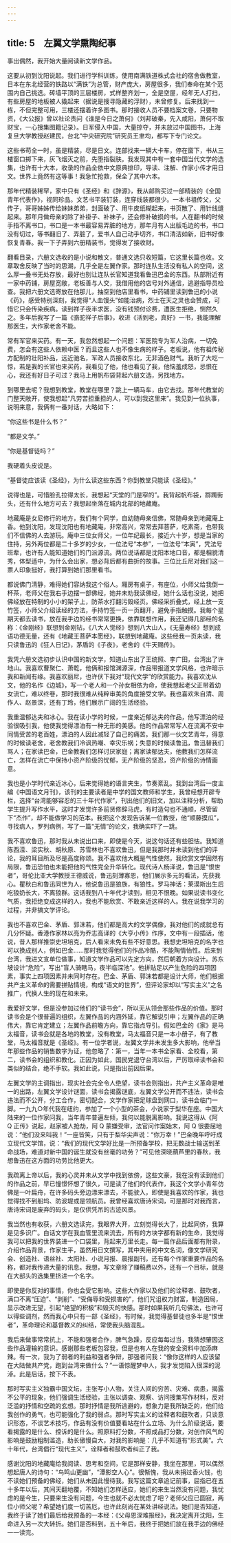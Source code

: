 ```yaml
---
---
---
```

title: 5　左翼文学熏陶纪事
---

事出偶然，我开始大量阅读新文学作品。

这要从初到沈阳说起。我们进行学科训练，使用南满铁道株式会社的宿舍做教室，日本在东北经营的铁路以“满铁”为总管，财产庞大，房屋很多，我们奉命在某个范围内自己挑选。砖墙平顶的三层楼房，式样整齐划一，全是空屋，经年无人打扫，有些房屋的地板被人撬起来（据说是搜寻隐藏的浮财），未曾修复。后来找到一栋，不但完整可用，三楼还摆着许多图书。那时接收人员不要档案文卷，只要物资，《大公报》曾以社论责问《谁是今日之萧何》（刘邦破秦，先入咸阳，萧何不取财宝，一心搜集图籍记录）。日军侵入中国，大量掠夺，并未放过中国图书，上海复旦大学教授赵建民，台北“中央研究院”研究员王聿均，都写下专门论文。

这些书苟全一时，虽是精装，尽是日文。连部找来一辆大卡车，停在窗下，书从三楼窗口掷下来，灰飞烟灭之前，先堕指裂肤。我发现其中有一套中国当代文学的选集，也许有十大本，收录的作品全依中文原典排印，导读、注解、作家小传才用日文。世界上竟然有这等事！我急忙抢救，保全了其中六本。

那年代精装稀罕，家中只有《圣经》和《辞源》，我从邮购买过一部精装的《全国青年代表作》，视同珍品。文艺书平装钉装，连穿线装都很少。一本书祖传父，父传子，哥哥姊姊传给妹妹弟弟，封面破了、用牛皮纸糊起来，书页散了、用针线缝起来。那年月做母亲的除了补褂子、补袜子，还会修补破损的书。人在翻书的时候手指不离书口，书口是一本书最容易弄脏的地方，那年月有人出版毛边的书，书口没有切过，等书翻旧了、弄脏了，爱书人自己动手切齐，书口清洁如新，旧书好像恢复青春。我一下子弄到六册精装书，觉得发了接收财。

翻看目录，六册文选收的是小说和散文，普通文选只收短篇，它这里长篇也收。文章取舍反映了当时的思潮，几乎全是左翼作家。那时连队生活没有私人的空间，这么厚一叠书无处存放，最好也别让连队长官知道我看鲁迅巴金的东西。队部附近有一家中药铺，房屋宽敞，老板善与人交，我借用他的店号对外通信，逃避指导员检查。我把六册文选寄放在他那儿，抽空到他店里看书，中药铺里读到鲁迅的小说《药》，感受特别深刻，我觉得“人血馒头”如能治病，烈士在天之灵也会赞成，可惜它只会传染疾病。读到祥子夜半求医，没有钱预付诊费，遭医生拒绝，恻然久之。多年后我写了一篇《骆驼祥子后事》，收进《活到老，真好》一书，我能理解那医生，大作家老舍不能。

常有军官来买药。有一天，我忽然想起一个问题：军医院专为军人治病，一切免费，怎会有这些人依赖中医？而且这些人也不像生病的样子。老板说，他有祖传秘方配制的壮阳补品，远近驰名，军政人员接收东北，无非酒色财气。我听了大吃一惊，若是我的长官也来买药，我看见了他，他也看见了我，他恼羞成怒，忌恨在心，我还有好日子可过？我马上用帆布袋背起六册文选，另找地方。

到哪里去呢？我想到教堂，教堂在哪里？跳上一辆马车，由它去找。那年代教堂的门整天敞开，使我想起“凡劳苦担重担的人，可以到我这里来”。我见到一位执事，说明来意，我俩有一番对话，大略如下：

“你这些书是什么书？”

“都是文学。”

“你是基督徒吗？”

我硬着头皮说是。

“基督徒应该读《圣经》，为什么读这些东西？你到教堂只能读《圣经》。”

说得也是，可惜脸孔拉得太长，我想起“天堂的门是窄的”。我背起帆布袋，踯躅街头，还有什么地方可去？我想起坐落在城内北部的地藏庵。

地藏庵是女尼修行的地方，我们有个同学，自幼随母亲信佛，常随母亲到地藏庵上香。他到沈阳，发现沈阳也有地藏庵，非常高兴，常常去拜菩萨，吃素斋，也带我们不信佛的人去游玩。庵中三位女师父，一位年纪最长，接近六十岁，想是当家的住持，另外两位都是二十多岁的少女，一位法号“本参”，一位法号“本寅”，凭法号班辈，也许有人能知道她们的门派源流。两位说话都是沈阳本地口音，都是相貌清秀，体型适中，为什么会出家，想必背后都有曲折的故事。三位比丘尼对我们这一票人印象挺好，我打算到她们那里看书。

都说佛门清静，难得她们容纳我这个俗人。厢房有桌子，有座位，小师父给我倒一杯茶，老师父在我右手边摆一部佛经，她并未劝我读佛经，她什么话也没说，她把佛经放在特制的小小的架子上，防茶水打翻污毁经页。佛经采折叠式，经上放一支竹签，小师父介绍读经的方法，手持竹签一页一页翻开，避免手指触摸。我每个星期天都去读书，放在我手边的经书常常更换，依靠联想作用，我还记得几部经的名称：《金刚经》联想到金刚钻，《八大人觉经》想到八大山人，《无量寿经》想到成语功德无量，还有《地藏王菩萨本愿经》，联想到地藏庵。这些经我一页未读，我只读鲁迅的《狂人日记》，茅盾的《子夜》，老舍的《牛天赐传》。

我凭六册文选初步认识中国的新文学，知道山东出了王统照、李广田，台湾出了许地山。我喜欢曹聚仁、萧乾，他俩和报馆渊源深，作品带报道文学风格，也许暗示我和新闻有缘。我喜欢丽尼，也许伏下我对“现代文学”的欣赏能力。我喜欢沈从文，他的名作《边城》，写一个老人和一个孙女相依为命，使我想起老父正带着幼女流亡，难以终卷，那时我很难从纯粹审美的角度接受文学。我也喜欢朱自清、周作人、赵景深，还有丁玲，他们展示广阔的生活经验。

我重温郁达夫和冰心。我在读小学的时候，一度亲近郁达夫的作品，他写漂泊的经验很吸引我，他使我觉得漂泊有一种无形的美感。他的作品常常写人在流离不安中同情受苦的老百姓，漂泊的人因此减轻了自己的痛苦。我们那一伙文艺青年，得意的时候读老舍，老舍教我们冷讽热嘲、幸灾乐祸；失意的时候读鲁迅，鲁迅替我们骂人；在家读巴金，巴金教我们怎样讨厌家庭；离家读郁达夫，他教我们怎样流亡，怎样在流亡中保持小资产阶级的忧郁，无产阶级的坚忍，资产阶级的诗情画意。

我也是小学时代亲近冰心，后来觉得她的语言夹生，节奏紊乱。我到台湾后一度主编《中国语文月刊》，该刊的主要读者是中学的国文教师和学生，我曾经想开辟专栏，选择“台湾能够容忍的三十年代作家”，刊出他们的旧文，加以注释分析，帮助学生提升写作水平，这时才发觉许多前贤修辞马虎，有时造句也不通顺，尽管留下“杰作”，却不能做学习的范本。我把这个发现告诉某一位教授，他“顺藤摸瓜”，寻找病人，罗列病例，写了一篇“无情”的论文，我确实吓了一跳。

我不喜欢鲁迅，那时我从未说出口来，即使是今天，说这句话还有些胆怯。我知道陈西滢、梁实秋、胡秋原、苏雪林也不喜欢鲁迅，但是我那时并未读到他们的评论，我的耳目所及尽是高度称颂。我不喜欢他大概是气性使然，我欣赏文学固然有局限，鲁迅恐怕也未能把他的气性完全升华转化。现代诗人杨泽说，鲁迅是“恨世者”，哥伦比亚大学教授王德威说，鲁迅刻薄寡恩，他们展示多元的看法，先获我心。瞿秋白和鲁迅同世为人，他说鲁迅是狼族，有狼性。罗马神话：莱漠斯出生后吃狼奶长大，不离狼群。这话我到八十年代才读到，相见不恨晚。如果说读书变化气质，我拒绝变成这样的人，我也不能欣赏、不敢亲近这样的人。我在说我学习的过程，并非搞文学评论。

我也不喜欢巴金、茅盾、郭沫若，他们都是高大的文学偶像，我对他们的成就总有几分怀疑。香港作家林以亮为乔志高译的《大亨小传》作序，文中有一段插话，他说，昔人那样推崇史坦培克，后人看来未免有些不好意思。我想史坦培克的名字也可以换成别人，例如巴金……那时我觉得他们的作品冷酷，不能陶情怡性。后来到台湾，我进文宣单位做事，知道文学作品可以先定方向，然后朝着方向设计。苏东坡设计“危险”，写出“盲人骑瞎马，夜半临深池”。他拼贴足以产生危险的四项因素，事实上四项因素并未同时存在。巴金、茅盾、郭沫若都是设计大师，他们根据共产主义革命的需要拼贴情境，构成“语文的世界”，但评论家却以“写实主义”之名推广，代换人生的现在和未来。

我爱好文学，但是没参加过他们的“读书会”，所以无从领会那些作品的价值。那时读书会是个很普遍的组织，左翼作品的内涵外延，靠它解说引申；左翼作品的正确伟大，靠它肯定建立；左翼作品前瞻方向，靠它指点导引。假如巴金的《家》是马太福音，读书会就是各地的教堂，没有教堂，马太福音只是一本小册子，有了教堂，马太福音就是《圣经》。有一位学者说，左翼文学并未发生多大影响，他举当年那些作品的销售数字为证，他忽略了：第一，当年一本书全家看、全校看，第二，读书会的组织和教化。正因为如此，国民党退守台湾以后，严厉取缔读书会和类似的结合，绝不手软。我如此说，只是指出前因后果。

左翼文学的主调指出，现实社会完全令人绝望，读书会则指出，共产主义革命是唯一的出路，左翼文学设计谜面，读书会揭露谜底，左翼文学公开而不违法，读书会违法而不公开，分工合作，密切配合，文学作家把足球盘到网口，读书会临门一脚。一九九○年代我在纽约，参加了一个小型的茶会，小说家于梨华在座。中国大陆来的一位作家问我，当年青年普遍左倾，我何以能脱离影响。我说这得从《阿 Q 正传》说起，赵家被人抢劫，阿 Q 蒙嫌受审，法官问作案始末，阿 Q 很委屈地说：“他们没来叫我！”一座皆笑，只有于梨华尖声说：“你万幸！”巴金晚年呼吁成立现代文学馆，说：“我们的现代文学好比是一所预备学校，把无数战士输送到革命战场，难道对新中国的诞生就没有丝毫的功劳？”可见他深晓葫芦里的春秋，我想鲁迅在这方面的功劳比他更大。

我疏离上帝以后，我的心灵并未从文学中找到依傍，这些文豪，我在没有读到他们的作品之前，早已憧憬怀想了很久，可是读了他们的代表作，我这个文学小青年仿佛是一叶扁舟，在许多码头旁边漂来漂去，不能驶入，即使是我喜欢的作家，我也觉得找不到船坞、防波堤或是领航员。我曾经喜欢唐诗宋词，可是那时对我而言，唐诗宋词是废弃的码头，是仅供凭吊的古迹风景。

我当然也有收获，六册文选读完，我眼界大开，立刻觉得长大了，比起同侪，我算是见多识广。白话文学在我血管里流来流去，所有的方块字都有新的生命，我觉得我可以把我的世界装进一个口袋里，背起来万里长走。每一篇作品后面都有附录，介绍作品背景，作家生平，虽然用日文撰写，其中夹用的中文名词，像文学研究会、创造社、语丝社、太阳社、小说月报、晨报副刊，还有每个作家重要作品的名称，都对我传递大量的讯息。我想，写文章除了赚稿费以外，还有一个目标，就是在大部头的选集里挤进一个名字。

即使是你反对的事情，你也会受它影响。这些大作家以及他们的诠释者、鼓吹者，满口不离“压迫”、“剥削”、“受侮辱和受损害的”，他们咒诅权力财富，制造困局，显示改进无望，引起“绝望的积极”和毁灭的快感。那时如果我听几句佛法，也许可以得些调剂，然而我心中只有一部《圣经》，有时候，我觉得基督徒也多半是“恨世者”，革命理论和基督教义的纠结，常使我头脑混乱。

我后来做事常常抗上，不能和强者合作，脾气急躁，反应每每过当，我猜想肇因这些作品灌输的意识。感谢那些老板包容我，但是也有人在我的安全资料中加添麻辣。有一次，我为了弱者的利益和强者争辩，那强者问我：“像你这样的人应该留在大陆做共产党，跑到台湾来做什么？”一语惊醒梦中人，我才发觉陷入很深的泥淖。此是后话，按下不表。

那时写实主义独霸中国文坛，主张写小人物，关注人间的穷苦、灾难、病患，揭露不公平的现象，他们强调生活经验，主张以调查、观察、访问搜集写作材料，反对泛滥的抒情和空疏的玄想。那时抒情是我所逃避的，想象力是我所缺乏的，他们给我创作的勇气，也可能强化了我的弱点。那时写实主义的诠释者和鼓吹者，只谈意识形态，不谈艺术技巧，作品有没有价值要看站在什么立场、为什么阶级说话，要看揭露的是什么、控诉的是什么。照原料打分数，不照成品打分数，对创作风气的影响是鼓励粗制滥造，助长傲慢自大，对我的影响是：几乎不知道有“形式美”。六十年代，台湾倡行“现代主义”，诠释者和鼓吹者纠正了我。

感谢沈阳的地藏庵给我阅读、思考和空间，它是那样安静，我坐在那里，可以偶然想起唐人的诗句：“鸟鸣山更幽”，“潭影空人心”。很惭愧，我从未捐过香火钱，也不读她们预备的佛经，她们从未因此慢待我。我写这篇文章追记前事，屈指已在五十多年以后，其间天翻地覆，不知她们怎样适应，她们的来生当然没有问题，我忧虑的是今生，只要来生没有问题，今生也就不必太忧虑了吧？老师父应已圆寂，两位小师父呢？希望她们度一切苦厄，也许此刻尚在某处讲经说法。她们是否知道，我终于读了她们最后给我预备的一本经：《父母恩深难报经》，我决定离开沈阳，生命进入另一次大转折。她们是否料到，五十年后，我终于把她们放在我手边的佛经一一读完。